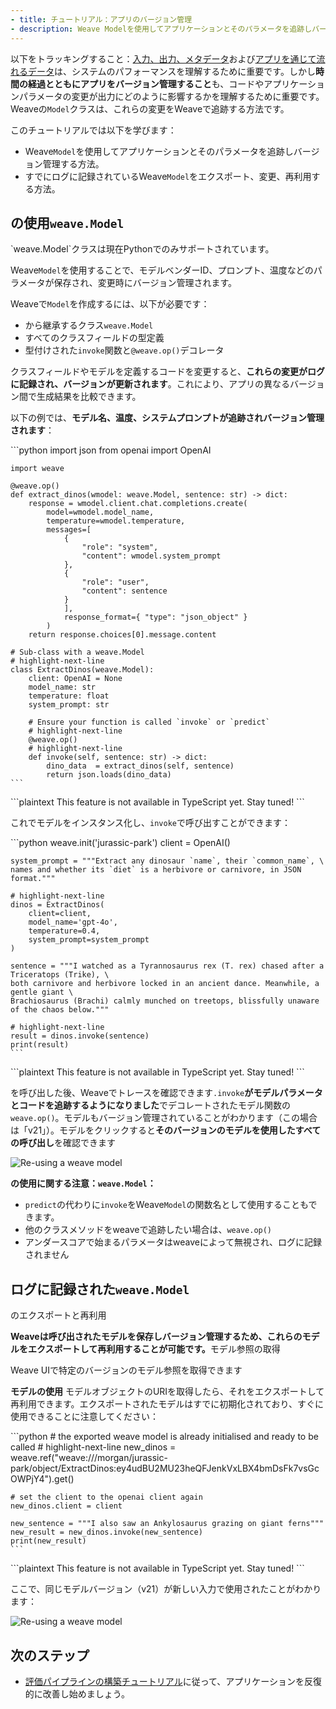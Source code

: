 ```yaml
---
- title: チュートリアル：アプリのバージョン管理
- description: Weave Modelを使用してアプリケーションとそのパラメータを追跡しバージョン管理する方法を学ぶ
---
```


以下をトラッキングすること：[入力、出力、メタデータ](/ja/quickstart)および[アプリを通じて流れるデータ](/ja/tutorial-tracing_2)は、システムのパフォーマンスを理解するために重要です。しかし**時間の経過とともにアプリをバージョン管理すること**も、コードやアプリケーションパラメータの変更が出力にどのように影響するかを理解するために重要です。Weaveの`Model`クラスは、これらの変更をWeaveで追跡する方法です。

このチュートリアルでは以下を学びます：

* Weave`Model`を使用してアプリケーションとそのパラメータを追跡しバージョン管理する方法。
* すでにログに記録されているWeave`Model`をエクスポート、変更、再利用する方法。

## の使用`weave.Model`

<Warning>
  `weave.Model`クラスは現在Pythonでのみサポートされています。
</Warning>

Weave`Model`を使用することで、モデルベンダーID、プロンプト、温度などのパラメータが保存され、変更時にバージョン管理されます。

Weaveで`Model`を作成するには、以下が必要です：

* から継承するクラス`weave.Model`
* すべてのクラスフィールドの型定義
* 型付けされた`invoke`関数と`@weave.op()`デコレータ

クラスフィールドやモデルを定義するコードを変更すると、**これらの変更がログに記録され、バージョンが更新されます**。これにより、アプリの異なるバージョン間で生成結果を比較できます。

以下の例では、**モデル名、温度、システムプロンプトが追跡されバージョン管理されます**：

<Tabs>
  <Tab title="Python">
    ```python
    import json
    from openai import OpenAI

    import weave

    @weave.op()
    def extract_dinos(wmodel: weave.Model, sentence: str) -> dict:
        response = wmodel.client.chat.completions.create(
            model=wmodel.model_name,
            temperature=wmodel.temperature,
            messages=[
                {
                    "role": "system",
                    "content": wmodel.system_prompt
                },
                {
                    "role": "user",
                    "content": sentence
                }
                ],
                response_format={ "type": "json_object" }
            )
        return response.choices[0].message.content

    # Sub-class with a weave.Model
    # highlight-next-line
    class ExtractDinos(weave.Model):
        client: OpenAI = None
        model_name: str
        temperature: float
        system_prompt: str

        # Ensure your function is called `invoke` or `predict`
        # highlight-next-line
        @weave.op()
        # highlight-next-line
        def invoke(self, sentence: str) -> dict:
            dino_data  = extract_dinos(self, sentence)
            return json.loads(dino_data)
    ```
  </Tab>

  <Tab title="TypeScript">
    ```plaintext
    This feature is not available in TypeScript yet.  Stay tuned!
    ```
  </Tab>
</Tabs>

これでモデルをインスタンス化し、`invoke`で呼び出すことができます：

<Tabs>
  <Tab title="Python">
    ```python
    weave.init('jurassic-park')
    client = OpenAI()

    system_prompt = """Extract any dinosaur `name`, their `common_name`, \
    names and whether its `diet` is a herbivore or carnivore, in JSON format."""

    # highlight-next-line
    dinos = ExtractDinos(
        client=client,
        model_name='gpt-4o',
        temperature=0.4,
        system_prompt=system_prompt
    )

    sentence = """I watched as a Tyrannosaurus rex (T. rex) chased after a Triceratops (Trike), \
    both carnivore and herbivore locked in an ancient dance. Meanwhile, a gentle giant \
    Brachiosaurus (Brachi) calmly munched on treetops, blissfully unaware of the chaos below."""

    # highlight-next-line
    result = dinos.invoke(sentence)
    print(result)
    ```
  </Tab>

  <Tab title="TypeScript">
    ```plaintext
    This feature is not available in TypeScript yet.  Stay tuned!
    ```
  </Tab>
</Tabs>

を呼び出した後、Weaveでトレースを確認できます`.invoke`**がモデルパラメータとコードを追跡するようになりました**でデコレートされたモデル関数の`weave.op()`。モデルもバージョン管理されていることがわかります（この場合は「v21」）。モデルをクリックすると**そのバージョンのモデルを使用したすべての呼び出し**を確認できます

![Re-using a weave model](./images/tutorial-model_invoke3.png)

**の使用に関する注意：`weave.Model`：**

* `predict`の代わりに`invoke`をWeave`Model`の関数名として使用することもできます。
* 他のクラスメソッドをweaveで追跡したい場合は、`weave.op()`
* アンダースコアで始まるパラメータはweaveによって無視され、ログに記録されません

## ログに記録された`weave.Model`

のエクスポートと再利用

**Weaveは呼び出されたモデルを保存しバージョン管理するため、これらのモデルをエクスポートして再利用することが可能です。**&#x30E2;デル参照の取得

Weave UIで特定のバージョンのモデル参照を取得できます

**モデルの使用**
モデルオブジェクトのURIを取得したら、それをエクスポートして再利用できます。エクスポートされたモデルはすでに初期化されており、すぐに使用できることに注意してください：

<Tabs>
  <Tab title="Python">
    ```python
    # the exported weave model is already initialised and ready to be called
    # highlight-next-line
    new_dinos = weave.ref("weave:///morgan/jurassic-park/object/ExtractDinos:ey4udBU2MU23heQFJenkVxLBX4bmDsFk7vsGcOWPjY4").get()

    # set the client to the openai client again
    new_dinos.client = client

    new_sentence = """I also saw an Ankylosaurus grazing on giant ferns"""
    new_result = new_dinos.invoke(new_sentence)
    print(new_result)
    ```
  </Tab>

  <Tab title="TypeScript">
    ```plaintext
    This feature is not available in TypeScript yet.  Stay tuned!
    ```
  </Tab>
</Tabs>

ここで、同じモデルバージョン（v21）が新しい入力で使用されたことがわかります：

![Re-using a weave model](./images/tutorial-model_re-use.png)

## 次のステップ

* [評価パイプラインの構築チュートリアル](/ja/tutorial-eval)に従って、アプリケーションを反復的に改善し始めましょう。
